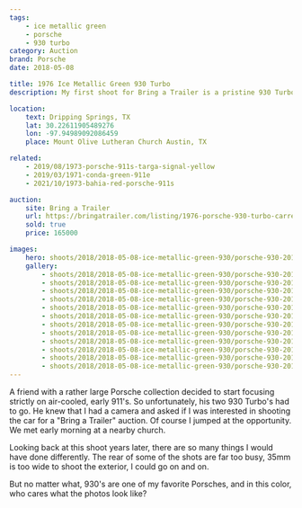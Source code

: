 ```yaml
---
tags:
    - ice metallic green
    - porsche
    - 930 turbo
category: Auction
brand: Porsche
date: 2018-05-08

title: 1976 Ice Metallic Green 930 Turbo
description: My first shoot for Bring a Trailer is a pristine 930 Turbo painted in a glorious shade of Ice Metallic Green that sells for $165,000!

location:
    text: Dripping Springs, TX
    lat: 30.22611905489276
    lon: -97.94989092086459
    place: Mount Olive Lutheran Church Austin, TX

related:
    - 2019/08/1973-porsche-911s-targa-signal-yellow
    - 2019/03/1971-conda-green-911e
    - 2021/10/1973-bahia-red-porsche-911s

auction:
    site: Bring a Trailer
    url: https://bringatrailer.com/listing/1976-porsche-930-turbo-carrera-5/
    sold: true
    price: 165000

images:
    hero: shoots/2018/2018-05-08-ice-metallic-green-930/porsche-930-2018_003.jpg
    gallery:
        - shoots/2018/2018-05-08-ice-metallic-green-930/porsche-930-2018_001.jpg
        - shoots/2018/2018-05-08-ice-metallic-green-930/porsche-930-2018_002.jpg
        - shoots/2018/2018-05-08-ice-metallic-green-930/porsche-930-2018_003.jpg
        - shoots/2018/2018-05-08-ice-metallic-green-930/porsche-930-2018_004.jpg
        - shoots/2018/2018-05-08-ice-metallic-green-930/porsche-930-2018_005.jpg
        - shoots/2018/2018-05-08-ice-metallic-green-930/porsche-930-2018_006.jpg
        - shoots/2018/2018-05-08-ice-metallic-green-930/porsche-930-2018_007.jpg
        - shoots/2018/2018-05-08-ice-metallic-green-930/porsche-930-2018_008.jpg
        - shoots/2018/2018-05-08-ice-metallic-green-930/porsche-930-2018_009.jpg
        - shoots/2018/2018-05-08-ice-metallic-green-930/porsche-930-2018_010.jpg
        - shoots/2018/2018-05-08-ice-metallic-green-930/porsche-930-2018_011.jpg
        - shoots/2018/2018-05-08-ice-metallic-green-930/porsche-930-2018_012.jpg
---
```


A friend with a rather large Porsche collection decided to start focusing strictly on air-cooled, early 911's. So unfortunately, his two 930 Turbo's had to go. He knew that I had a camera and asked if I was interested in shooting the car for a "Bring a Trailer" auction. Of course I jumped at the opportunity. We met early morning at a nearby church.

Looking back at this shoot years later, there are so many things I would have done differently. The rear of some of the shots are far too busy, 35mm is too wide to shoot the exterior, I could go on and on.

But no matter what, 930's are one of my favorite Porsches, and in this color, who cares what the photos look like?
